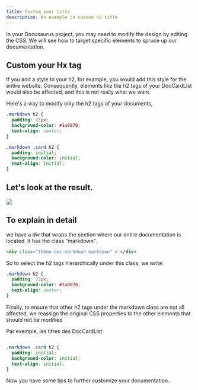 ```yaml
---
title: Custom your title
description: An exemple to custom h2 title  
---
```


In your Docusaurus project, you may need to modify the design by editing the CSS. 
We will see how to target specific elements to spruce up our documentation.

<DocusaurusButton to="https://docusaurus.io/fr/docs/styling-layout#global-styles" label="Docusaurus Documentation: Styling and Layout" />

## Custom your Hx tag 

If you add a style to your h2, for example, you would add this style for the entire website. Consequently, 
elements like the h2 tags of your DocCardList would also be affected, and this is not really what we want.

Here's a way to modify only the h2 tags of your documents, 
```css
.markdown h2 {
  padding: 35px;
  background-color: #1a8870;
  text-align: center;
}

.markdown .card h2 {
  padding: initial;
  background-color: initial;
  text-align: initial;
}
``` 

## Let's look at the result.

![](/img/h2custom.png)

## To explain in detail

we have a div that wraps the section where our entire documentation is located. It has the class "markdown".

```html
<div class="theme-doc-markdown markdown" > </div>
```

So to select the h2 tags hierarchically under this class, we write:

```css
.markdown h2 {
  padding: 35px;
  background-color: #1a8870;
  text-align: center;
}
```

Finally, to ensure that other h2 tags under the markdown class are not all affected,
 we reassign the original CSS properties to the other elements that should not be modified

Par exemple, les titres des DocCardList 
```css

.markdown .card h2 {
  padding: initial;
  background-color: initial;
  text-align: initial;
}
``` 

Now you have some tips to further customize your documentation.